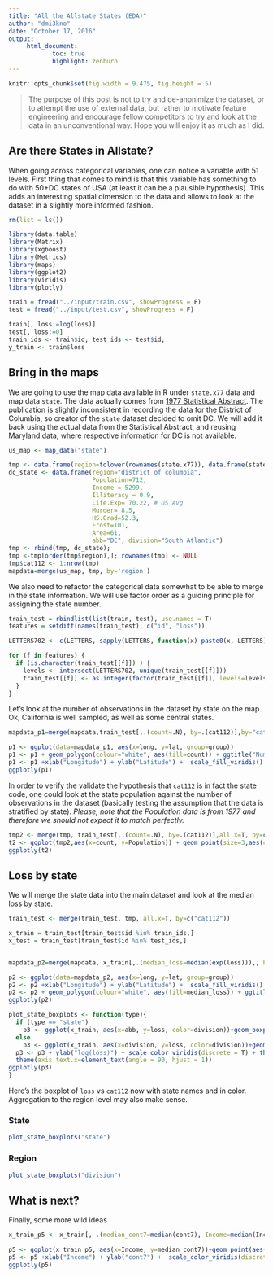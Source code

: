 ```yaml
---
title: "All the Allstate States (EDA)"
author: "dmi3kno"
date: "October 17, 2016"
output: 
     html_document:
            toc: true
            highlight: zenburn
---
```


```r
knitr::opts_chunk$set(fig.width = 9.475, fig.height = 5)
```

> The purpose of this post is not to try and de-anonimize the dataset, or to attempt the use of external data, but rather to motivate feature engineering and encourage fellow competitors to try and look at the data in an unconventional way. Hope you will enjoy it as much as I did.

## Are there States in Allstate?

When going across categorical variables, one can notice a variable with 51 levels. First thing that comes to mind is that this variable has something to do with 50+DC states of USA (at least it can be a plausible hypothesis). This adds an interesting spatial dimension to the data and allows to look at the dataset in a slightly more informed fashion.

```r

rm(list = ls())

library(data.table)
library(Matrix)
library(xgboost)
library(Metrics)
library(maps)
library(ggplot2)
library(viridis)
library(plotly)

train = fread("../input/train.csv", showProgress = F)
test = fread("../input/test.csv", showProgress = F)

train[, loss:=log(loss)]
test[, loss:=0]
train_ids <- train$id; test_ids <- test$id;
y_train <- train$loss
```

## Bring in the maps

We are going to use the map data available in R under `state.x77` data and map data `state`. The data actually comes from [1977 Statistical Abstract](http://www.census.gov/library/publications/1977/compendia/statab/98ed.html). The publication is slightly inconsistent in recording the data for the District of Columbia, so creator of the `state` dataset decided to omit DC. We will add it back using the actual data from the Statistical Abstract, and reusing Maryland data, where respective information for DC is not available.

```r
us_map <- map_data("state")

tmp <- data.frame(region=tolower(rownames(state.x77)), data.frame(state.x77), abb=state.abb, division=state.division, stringsAsFactors = F)
dc_state <- data.frame(region="district of columbia", 
                       Population=712,
                       Income = 5299, 
                       Illiteracy = 0.9,
                       Life.Exp= 70.22, # US Avg
                       Murder= 8.5,
                       HS.Grad=52.3,
                       Frost=101,
                       Area=61,
                       abb="DC", division="South Atlantic")
tmp <- rbind(tmp, dc_state); 
tmp <-tmp[order(tmp$region),]; rownames(tmp) <- NULL
tmp$cat112 <- 1:nrow(tmp)
mapdata=merge(us_map, tmp, by='region')
```

We also need to refactor the categorical data somewhat to be able to merge in the state information. We will use factor order as a guiding principle for assigning the state number.

```r

train_test = rbindlist(list(train, test), use.names = T)
features = setdiff(names(train_test), c("id", "loss"))

LETTERS702 <- c(LETTERS, sapply(LETTERS, function(x) paste0(x, LETTERS)))

for (f in features) {
  if (is.character(train_test[[f]]) ) {
    levels <- intersect(LETTERS702, unique(train_test[[f]]))
    train_test[[f]] <- as.integer(factor(train_test[[f]], levels=levels))
  }
}
```

Let's look at the number of observations in the dataset by state on the map. Ok, California is well sampled, as well as some central states.

```r

mapdata_p1=merge(mapdata,train_test[,.(count=.N), by=.(cat112)],by="cat112")

p1 <- ggplot(data=mapdata_p1, aes(x=long, y=lat, group=group))
p1 <- p1 + geom_polygon(colour="white", aes(fill=count)) + ggtitle("Number of observations by State")
p1 <- p1 +xlab("Longitude") + ylab("Latitude") +  scale_fill_viridis() + theme_bw() 
ggplotly(p1)
```

In order to verify the validate the hypothesis that `cat112` is in fact the state code, one could look at the state population against the number of observations in the dataset (basically testing the assumption that the data is stratified by state). _Please, note that the Population data is from 1977 and therefore we should not expect it to match perfectly._

```r

tmp2 <- merge(tmp, train_test[,.(count=.N), by=.(cat112)],all.x=T, by=c("cat112"))
t2 <- ggplot(tmp2,aes(x=count, y=Population)) + geom_point(size=3,aes(color=division)) + scale_color_viridis(discrete = T) +geom_smooth(method = lm) + ggtitle("Observation count by state vs. Population")
ggplotly(t2)
```

## Loss by state {.tabset}

We will merge the state data into the main dataset and look at the median loss by state.

```r

train_test <- merge(train_test, tmp, all.x=T, by=c("cat112"))  

x_train = train_test[train_test$id %in% train_ids,]
x_test = train_test[train_test$id %in% test_ids,]


mapdata_p2=merge(mapdata, x_train[,.(median_loss=median(exp(loss))),, by=.(cat112)],by="cat112")

p2 <- ggplot(data=mapdata_p2, aes(x=long, y=lat, group=group))
p2 <- p2 +xlab("Longitude") + ylab("Latitude") +  scale_fill_viridis() + theme_bw() 
p2 <- p2 + geom_polygon(colour="white", aes(fill=median_loss)) + ggtitle("Median Loss by State") 
ggplotly(p2)

plot_state_boxplots <- function(type){
  if (type == "state")
    p3 <- ggplot(x_train, aes(x=abb, y=loss, color=division))+geom_boxplot() +xlab("State") 
  else 
    p3 <- ggplot(x_train, aes(x=division, y=loss, color=division))+geom_boxplot() +xlab("Region") 
  p3 <- p3 + ylab("log(loss)") + scale_color_viridis(discrete = T) + theme_bw() +
  theme(axis.text.x=element_text(angle = 90, hjust = 1))
ggplotly(p3)
}

```

Here's the boxplot of `loss` vs `cat112` now with state names and in color. Aggregation to the region level may also make sense.

### State

```r

plot_state_boxplots("state")

```

### Region

```r

plot_state_boxplots("division")

```

## What is next?

Finally, some more wild ideas

```r
x_train_p5 <- x_train[, .(median_cont7=median(cont7), Income=median(Income)), by=.(abb, division)]

p5 <- ggplot(x_train_p5, aes(x=Income, y=median_cont7))+geom_point(aes(color=division)) + geom_smooth(method=lm)
p5 <- p5 +xlab("Income") + ylab("cont7") +  scale_color_viridis(discrete = T) + theme_bw()
ggplotly(p5)
```
